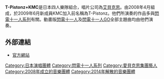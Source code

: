 {{Unreferenced|time=2021-10-10T02:32:03+00:00}}
{{Infobox Musician 
| Name = T-Pistonz＋KMC
| Background = 乐队
| Alias = ピスケ或TPK
| Origin = {{JPN}}
| Instrument = 
| Genre = [[J-POP|J-POP]]<br />[[動畫歌曲|動畫歌曲]]
| Years_active = 2008年 - 2014
| Label = [[avex_trax|avex trax]] FRAME<small>（2012年10月〜）</small><br>[[Up-fornt_Works|Up-fornt Works]] FRAME<small>（2008年11月〜2012年9月）</small><br>[[Up-fornt_Works|Up-fornt Works]]<small>（2008年8月〜2008年10月）</small>
| Production = 
| Associated_acts = [[菊谷知樹|菊谷知樹]]（編曲）<br />[[竹上良成|竹上良成]]
| Influences = 
| URL = 
| Current_members = [[Ton-Nino|Ton-Nino]]<br />[[KMC|KMC]]<br />[[In-Chiquita|In-Chiquita]]<br />[[Hiroshi_Dot|Hiroshi Dot]]
| Past_members = [[石川里奈|Ebirina]]<br />[[小林麻衣|周舞舞]]<br />[[三原英二|Brother A King]]<br />[[永井秀樹|Brother Hide King]]<br />[[Don_Ringo|Don Ringo]]
}}

'''T-Pistonz+KMC'''是日本四人樂隊組合，唱片公司為[[艾貝克思|艾貝克思]]。由2008年4月組成，於2009年6月新成員KMC加入前名稱為T-Pistonz。他們所演奏的作品多與[[閃電十一人系列|閃電十一人系列]]有關。動畫版[[閃電十一人|閃電十一人]]及[[閃電十一人GO|閃電十一人GO]]全部主題曲均由他們演奏。

==外部連結==
*[http://avex.jp/t-pistonz/index.html 官方網站]{{Wayback|url=http://avex.jp/t-pistonz/index.html |date=20130930161311 }}

{{normdaten}}
[[Category:日本演唱團體|Category:日本演唱團體]]
[[Category:閃電十一人系列|Category:閃電十一人系列]]
[[Category:愛貝克思集團藝人|Category:愛貝克思集團藝人]]
[[Category:2008年成立的音樂團體|Category:2008年成立的音樂團體]]
[[Category:2014年解散的音樂團體|Category:2014年解散的音樂團體]]